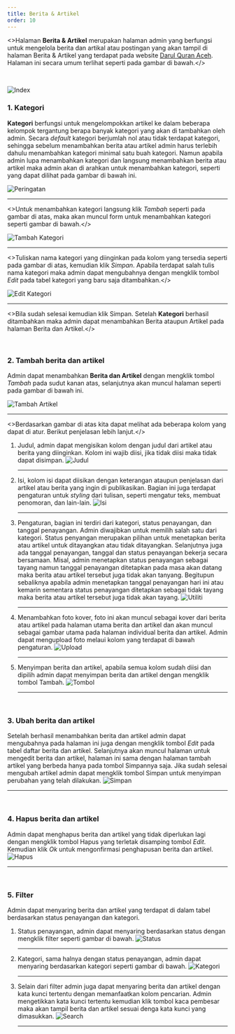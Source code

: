 ```yaml
---
title: Berita & Artikel
order: 10
---
```


<>Halaman <b>Berita & Artikel</b> merupakan halaman admin yang berfungsi untuk mengelola berita dan artikal atau postingan yang akan tampil di halaman Berita & Artikel yang terdapat pada website [Darul Quran Aceh](https:dqa.sch.id/berita-dan-artikel). Halaman ini secara umum terlihat seperti pada gambar di bawah.</><br/>

<br/>

![Index](./index.png)<br/> 

### 1. Kategori

<b>Kategori</b> berfungsi untuk mengelompokkan artikel ke dalam beberapa kelompok tergantung berapa banyak kategori yang akan di tambahkan oleh admin. Secara <i>default</i> kategori berjumlah nol atau tidak terdapat kategori, sehingga sebelum menambahkan berita atau artikel admin harus terlebih dahulu menambahkan kategori minimal satu buah kategori. Namun apabila admin lupa menambahkan kategori dan langsung menambahkan berita atau artikel maka admin akan di arahkan untuk menambahkan kategori, seperti yang dapat dilihat pada gambar di bawah ini.

![Peringatan](./peringatan-kategori.png)<hr/>

<>Untuk menambahkan kategori langsung klik <i>Tambah</i> seperti pada gambar di atas, maka akan muncul form untuk menambahkan kategori seperti gambar di bawah.</><br/>

![Tambah Kategori](./tambah-kategori.png)<hr/>

<>Tuliskan nama kategori yang diinginkan pada kolom yang tersedia seperti pada gambar di atas, kemudian klik <i>Simpan</i>. Apabila terdapat salah tulis nama kategori maka admin dapat mengubahnya dengan mengklik tombol <i>Edit</i> pada tabel kategori yang baru saja ditambahkan.</><br/>

![Edit Kategori](./edit-kategori.png)<hr/>

<>Bila sudah selesai kemudian klik Simpan. Setelah <b>Kategori</b> berhasil ditambahkan maka admin dapat menambahkan Berita ataupun Artikel pada halaman Berita dan Artikel.</><br/>

<br/>

### 2. Tambah berita dan artikel

Admin dapat menambahkan <b>Berita dan Artikel</b> dengan mengklik tombol <i>Tambah</i> pada sudut kanan atas, selanjutnya akan muncul halaman seperti pada gambar di bawah ini.

![Tambah Artikel](./tambah-artikel.png)<hr/>

<>Berdasarkan gambar di atas kita dapat melihat ada beberapa kolom yang dapat di atur. Berikut penjelasan lebih lanjut.</><br/>
1. Judul, admin dapat mengisikan kolom dengan judul dari artikel atau berita yang diinginkan. Kolom ini wajib diisi, jika tidak diisi maka tidak dapat disimpan.
![Judul](./judul.png)<hr/>
2. Isi, kolom isi dapat diisikan dengan keterangan ataupun penjelasan dari artikel atau berita yang ingin di publikasikan. Bagian ini juga terdapat pengaturan untuk <i>styling</i> dari tulisan, seperti mengatur teks, membuat penomoran, dan lain-lain.
![Isi](./isi.png)<hr/>
3. Pengaturan, bagian ini terdiri dari kategori, status penayangan, dan tanggal penayangan. Admin diwajibkan untuk memilih salah satu dari kategori. Status penyangan merupakan pilihan untuk menetapkan berita atau artikel untuk ditayangkan atau tidak ditayangkan. Selanjutnya juga ada tanggal penayangan, tanggal dan status penayangan bekerja secara bersamaan. Misal, admin menetapkan status penayangan sebagai tayang namun tanggal penayangan ditetapkan pada masa akan datang maka berita atau artikel tersebut juga tidak akan tanyang. Begitupun sebaliknya apabila admin menetapkan tanggal penayangan hari ini atau kemarin sementara status penayangan ditetapkan sebagai tidak tayang maka berita atau artikel tersebut juga tidak akan tayang.
![Utiliti](./utiliti.png)<hr/>
4. Menambahkan foto kover, foto ini akan muncul sebagai kover dari berita atau artikel pada halaman utama berita dan artikel dan akan muncul sebagai gambar utama pada halaman individual berita dan artikel. Admin dapat mengupload foto melaui kolom yang terdapat di bawah pengaturan.
![Upload](./upload.png)<hr/>
5. Menyimpan berita dan artikel, apabila semua kolom sudah diisi dan dipilih admin dapat menyimpan berita dan artikel dengan mengklik tombol Tambah.
![Tombol](./tombol.png)<hr/>

<br/>

### 3. Ubah berita dan artikel

Setelah berhasil menambahkan berita dan artikel admin dapat mengubahnya pada halaman ini juga dengan mengklik tombol <i>Edit</i> pada tabel daftar berita dan artikel. Selanjutnya akan muncul halaman untuk mengedit berita dan artikel, halaman ini sama dengan halaman tambah artikel yang berbeda hanya pada tombol Simpannya saja. Jika sudah selesai mengubah artikel admin dapat mengklik tombol Simpan untuk menyimpan perubahan yang telah dilakukan.
![Simpan](./simpan.png)<hr/>

<br/>

### 4. Hapus berita dan artikel

Admin dapat menghapus berita dan artikel yang tidak diperlukan lagi dengan mengklik tombol Hapus yang terletak disamping tombol <i>Edit</i>. Kemudian klik <i>Ok</i> untuk mengonfirmasi penghapusan berita dan artikel.
![Hapus](./hapus.png)<hr/>

<br/>

### 5. Filter

Admin dapat menyaring berita dan artikel yang terdapat di dalam tabel berdasarkan status penayangan dan kategori.

1. Status penayangan, admin dapat menyaring berdasarkan status dengan mengklik filter seperti gambar di bawah.
![Status](./status.png)<hr/>
2. Kategori, sama halnya dengan status penayangan, admin dapat menyaring berdasarkan kategori seperti gambar di bawah.
![Kategori](./kategori.png)<hr/>
3. Selain dari filter admin juga dapat menyaring berita dan artikel dengan kata kunci tertentu dengan memanfaatkan kolom pencarian. Admin mengetikkan kata kunci tertentu kemudian klik tombol kaca pembesar maka akan tampil berita dan artikel sesuai denga kata kunci yang dimasukkan.
![Search](./search.png)<hr/>